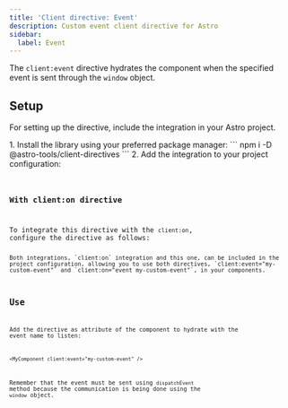 ```yaml
---
title: 'Client directive: Event'
description: Custom event client directive for Astro
sidebar:
  label: Event
---
```



The `client:event` directive hydrates the component when the specified event is sent through the `window` object.

## Setup

For setting up the directive, include the integration in your Astro project.

<Steps>
1.  Install the library using your preferred package manager:
    ```
    npm i -D @astro-tools/client-directives
    ```
2.  Add the integration to your project configuration:
    <Code title="astro.config.mjs" code={clientDirectiveEventSetupExampleRaw} lang="typescript" />
</Steps>

### With client:on directive

To integrate this directive with the `client:on`, configure the directive as follows:
<Code title="astro.config.mjs" code={clientDirectiveViewportSetupWithClientOnExampleRaw} lang="typescript" />

<Aside type="tip">Both integrations, `client:on` integration and this one, can be included in the project configuration, allowing you to use both directives, `client:event="my-custom-event"` and `client:on="event my-custom-event"`, in your components.</Aside>

## Use

Add the directive as attribute of the component to hydrate with the event name to listen:
```astro
<MyComponent client:event="my-custom-event" />
```

Remember that the event must be sent using `dispatchEvent` method because the communication is being done using the `window` object.

<Example>
  <Tabs>
    <TabItem label="Example.astro">
      <Code code={ClientDirectiveEventUseExampleRaw} lang="astro" />
    </TabItem>
    <TabItem label="Square.svelte">
      <Code code={squareCodeExample} lang="svelte" />
    </TabItem>
  </Tabs>
  <ExamplePreview hydration="example">
    <ClientDirectiveEventUseExample id="example" />
  </ExamplePreview>
</Example>
